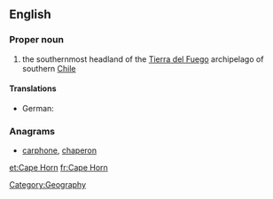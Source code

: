 ==English==
{{wikipedia}}

===Proper noun===
{{en-proper noun|head=[[cape|Cape]] [[horn|Horn]]}}

# the southernmost headland of the [[Tierra del Fuego]] archipelago of southern [[Chile]]

====Translations====
{{trans-top|southernmost headland of Tierra del Fuego}}
* German: {{t|de|Kap Hoorn|n}}
{{trans-mid}}
{{trans-bottom}}

===Anagrams===
* [[carphone#English|carphone]], [[chaperon#English|chaperon]]

[[Category:Geography]]

[[et:Cape Horn]]
[[fr:Cape Horn]]